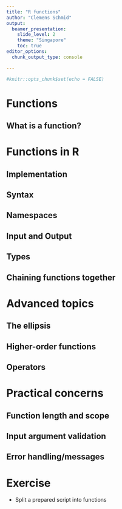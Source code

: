 ```yaml
---
title: "R functions"
author: "Clemens Schmid"
output: 
  beamer_presentation:
    slide_level: 2
    theme: "Singapore"
    toc: true
editor_options: 
  chunk_output_type: console

---
```


```r
#knitr::opts_chunk$set(echo = FALSE)
```

# Functions

## What is a function?

# Functions in R

## Implementation

## Syntax

## Namespaces

## Input and Output

## Types

## Chaining functions together

# Advanced topics

## The ellipsis

## Higher-order functions

## Operators

# Practical concerns

## Function length and scope

## Input argument validation

## Error handling/messages

# Exercise

- Split a prepared script into functions
